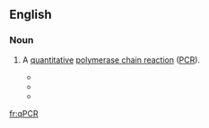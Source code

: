 ==English==
{{wikipedia|Real-time polymerase chain reaction|qPCR}}

===Noun===
{{en-noun}}

# {{lb|en|biochemistry|genetics}} A [[quantitative]] [[polymerase chain reaction]] ([[PCR]]).
#* {{quote-journal|journal=PNAS|title=A Method for Production of Antibodies to Human T-Cell Receptor β-Chain Variable Regions|author=Yongwon Choi|volume=88|issue=19|date=1 October 1991|page=8357|passage=Similar experiments in humans have been hampered because so far very few anti-human V<sub>β</sub> (hV<sub>β</sub>) monoclonal antibodies are available, although some important data have been generated with a labor-intensive quantitative polymerase chain reaction ('''QPCR''').}}
#* {{quote-book|passage=Quantitative or Real-Time PCR Real-time PCR, also called '''qPCR''', is known as the second generation of PCR because it could be used to amplify and simultaneously quantify several target DNA molecules.|year=2014|author=Luis M. Botana|title=Seafood and Freshwater Toxins: Pharmacology, Physiology, and Detection, Third Edition|url=https://books.google.com/books?id=ITXSBQAAQBAJ&lpg=PA504&dq=%22qPCR%20is%22&pg=PA504#v=onepage&q=%22qPCR%20is%22&f=false}}
#* {{quote-book|title=Molecular Diagnostics|page=61|author=Harald Seitz|year=2014|passage=This cheap and simple chemistry is optimal for single plex '''qPCRs'''. For multiplex '''qPCRs''', specific chemistries which make use of probes are required.|url=https://books.google.com/books?id=X8S5BQAAQBAJ&lpg=PA61&dq=%22qPCRs%22&pg=PA61#v=onepage&q=%22qPCRs%22&f=false}}

[[fr:qPCR]]